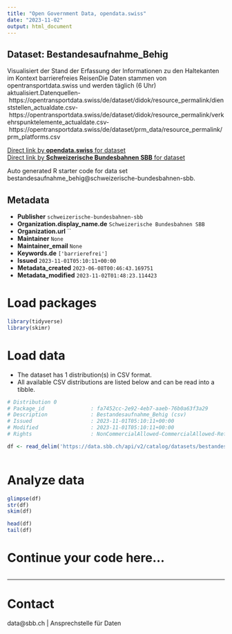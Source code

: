 ```yaml
---
title: "Open Government Data, opendata.swiss"
date: "2023-11-02"
output: html_document
---
```


## Dataset: Bestandesaufnahme_Behig

Visualisiert der Stand der Erfassung der Informationen zu den Haltekanten im Kontext barrierefreies ReisenDie Daten stammen von opentransportdata.swiss und werden täglich (6 Uhr) aktualisiert.Datenquellen- https://opentransportdata.swiss/de/dataset/didok/resource_permalink/dienststellen_actualdate.csv- https://opentransportdata.swiss/de/dataset/didok/resource_permalink/verkehrspunktelemente_actualdate.csv- https://opentransportdata.swiss/de/dataset/prm_data/resource_permalink/prm_platforms.csv

[Direct link by **opendata.swiss** for dataset](https://opendata.swiss/de/dataset/bestandesaufnahme_behig)<br>
[Direct link by **Schweizerische Bundesbahnen SBB** for dataset](https://data.sbb.ch/explore/dataset/bestandesaufnahme_behig/)

Auto generated R starter code for data set bestandesaufnahme_behig@schweizerische-bundesbahnen-sbb.

## Metadata

- **Publisher** `schweizerische-bundesbahnen-sbb`
- **Organization.display_name.de** `Schweizerische Bundesbahnen SBB`
- **Organization.url** ``
- **Maintainer** `None`
- **Maintainer_email** `None`
- **Keywords.de** `['barrierefrei']`
- **Issued** `2023-11-01T05:10:11+00:00`
- **Metadata_created** `2023-06-08T00:46:43.169751`
- **Metadata_modified** `2023-11-02T01:48:23.114423`


# Load packages

```r

library(tidyverse)
library(skimr)

```

# Load data

-   The dataset has 1 distribution(s) in CSV format.
-   All available CSV distributions are listed below and can be read into a tibble.

```r

# Distribution 0
# Package_id               : fa7452cc-2e92-4eb7-aaeb-76b0a63f3a29
# Description              : Bestandesaufnahme_Behig (csv)
# Issued                   : 2023-11-01T05:10:11+00:00
# Modified                 : 2023-11-01T05:10:11+00:00
# Rights                   : NonCommercialAllowed-CommercialAllowed-ReferenceRequired

df <- read_delim('https://data.sbb.ch/api/v2/catalog/datasets/bestandesaufnahme_behig/exports/csv')



```

# Analyze data

```r

glimpse(df)
str(df)
skim(df)

head(df)
tail(df)

```

# Continue your code here...

```r

```

------------------------------------------------------------------------

# Contact

data@sbb.ch | Ansprechstelle für Daten
